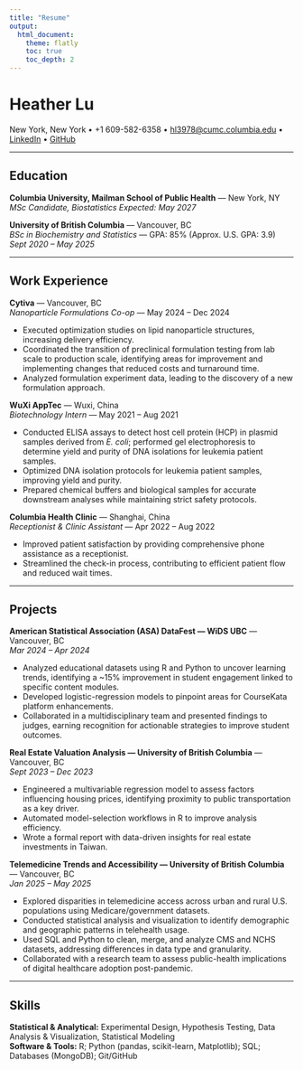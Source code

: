 ```yaml
---
title: "Resume"
output:
  html_document:
    theme: flatly
    toc: true
    toc_depth: 2
---
```


# Heather Lu

New York, New York • +1 609-582-6358 • [hl3978@cumc.columbia.edu](mailto:hl3978@cumc.columbia.edu) • [LinkedIn](https://www.linkedin.com/in/heatherlu2001/) • [GitHub](https://github.com/<YOUR_GH_NAME>)

---

## Education

**Columbia University, Mailman School of Public Health** — New York, NY  
*MSc Candidate, Biostatistics*
*Expected: May 2027*

**University of British Columbia** — Vancouver, BC  
*BSc in Biochemistry and Statistics* — GPA: 85% (Approx. U.S. GPA: 3.9)  
*Sept 2020 – May 2025*

---

## Work Experience

**Cytiva** — Vancouver, BC  
*Nanoparticle Formulations Co-op* — May 2024 – Dec 2024  

- Executed optimization studies on lipid nanoparticle structures, increasing delivery efficiency.  
- Coordinated the transition of preclinical formulation testing from lab scale to production scale, identifying areas for improvement and implementing changes that reduced costs and turnaround time.  
- Analyzed formulation experiment data, leading to the discovery of a new formulation approach.

**WuXi AppTec** — Wuxi, China  
*Biotechnology Intern* — May 2021 – Aug 2021  

- Conducted ELISA assays to detect host cell protein (HCP) in plasmid samples derived from *E. coli*; performed gel electrophoresis to determine yield and purity of DNA isolations for leukemia patient samples.  
- Optimized DNA isolation protocols for leukemia patient samples, improving yield and purity.  
- Prepared chemical buffers and biological samples for accurate downstream analyses while maintaining strict safety protocols.

**Columbia Health Clinic** — Shanghai, China  
*Receptionist & Clinic Assistant* — Apr 2022 – Aug 2022 

- Improved patient satisfaction by providing comprehensive phone assistance as a receptionist.  
- Streamlined the check-in process, contributing to efficient patient flow and reduced wait times.

---

## Projects

**American Statistical Association (ASA) DataFest — WiDS UBC** — Vancouver, BC  
*Mar 2024 – Apr 2024*  

- Analyzed educational datasets using R and Python to uncover learning trends, identifying a ~15% improvement in student engagement linked to specific content modules.  
- Developed logistic-regression models to pinpoint areas for CourseKata platform enhancements.  
- Collaborated in a multidisciplinary team and presented findings to judges, earning recognition for actionable strategies to improve student outcomes.

**Real Estate Valuation Analysis — University of British Columbia** — Vancouver, BC  
*Sept 2023 – Dec 2023*  

- Engineered a multivariable regression model to assess factors influencing housing prices, identifying proximity to public transportation as a key driver.  
- Automated model-selection workflows in R to improve analysis efficiency.  
- Wrote a formal report with data-driven insights for real estate investments in Taiwan.

**Telemedicine Trends and Accessibility — University of British Columbia** — Vancouver, BC  
*Jan 2025 – May 2025*  

- Explored disparities in telemedicine access across urban and rural U.S. populations using Medicare/government datasets.  
- Conducted statistical analysis and visualization to identify demographic and geographic patterns in telehealth usage.  
- Used SQL and Python to clean, merge, and analyze CMS and NCHS datasets, addressing differences in data type and granularity.  
- Collaborated with a research team to assess public-health implications of digital healthcare adoption post-pandemic.

---

## Skills

**Statistical & Analytical:** Experimental Design, Hypothesis Testing, Data Analysis & Visualization, Statistical Modeling  
**Software & Tools:** R; Python (pandas, scikit-learn, Matplotlib); SQL; Databases (MongoDB); Git/GitHub

